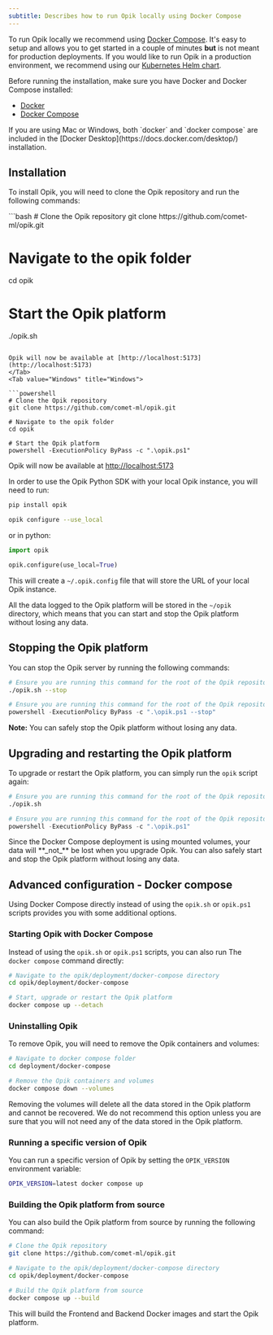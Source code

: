```yaml
---
subtitle: Describes how to run Opik locally using Docker Compose
---
```


To run Opik locally we recommend using [Docker Compose](https://docs.docker.com/compose/). It's easy to setup and allows you to get started in a couple of minutes **but** is not meant for production deployments. If you would like to run Opik in a production environment, we recommend using our [Kubernetes Helm chart](/self-host/kubernetes).

Before running the installation, make sure you have Docker and Docker Compose installed:

- [Docker](https://docs.docker.com/get-docker/)
- [Docker Compose](https://docs.docker.com/compose/install/)

<Note>
  If you are using Mac or Windows, both `docker` and `docker compose` are included in the [Docker
  Desktop](https://docs.docker.com/desktop/) installation.
</Note>

## Installation

To install Opik, you will need to clone the Opik repository and run the following commands:

<Tabs>
 <Tab value="Linux / Mac" title="Linux / Mac">
```bash
# Clone the Opik repository
git clone https://github.com/comet-ml/opik.git

# Navigate to the opik folder

cd opik

# Start the Opik platform

./opik.sh

````

Opik will now be available at [http://localhost:5173](http://localhost:5173)
</Tab>
<Tab value="Windows" title="Windows">

```powershell
# Clone the Opik repository
git clone https://github.com/comet-ml/opik.git

# Navigate to the opik folder
cd opik

# Start the Opik platform
powershell -ExecutionPolicy ByPass -c ".\opik.ps1"
````

Opik will now be available at [http://localhost:5173](http://localhost:5173)

</Tab>
</Tabs>

<Tip>
In order to use the Opik Python SDK with your local Opik instance, you will need to run:

```bash
pip install opik

opik configure --use_local
```

or in python:

```python
import opik

opik.configure(use_local=True)
```

This will create a `~/.opik.config` file that will store the URL of your local Opik instance.

</Tip>

All the data logged to the Opik platform will be stored in the `~/opik` directory, which means that you can start and stop the Opik platform without losing any data.

## Stopping the Opik platform

You can stop the Opik server by running the following commands:

<Tabs>
 <Tab value="Linux / Mac" title="Linux / Mac">

```bash
# Ensure you are running this command for the root of the Opik repository you cloned
./opik.sh --stop
```

</Tab>
 <Tab value="Windows" title="Windows">

```powershell
# Ensure you are running this command for the root of the Opik repository you cloned
powershell -ExecutionPolicy ByPass -c ".\opik.ps1 --stop"
```

</Tab>
</Tabs>

**Note:** You can safely stop the Opik platform without losing any data.

## Upgrading and restarting the Opik platform

To upgrade or restart the Opik platform, you can simply run the `opik` script again:

<Tabs>
 <Tab value="Linux / Mac" title="Linux / Mac">

```bash
# Ensure you are running this command for the root of the Opik repository you cloned
./opik.sh
```

</Tab>
 <Tab value="Windows" title="Windows">

```powershell
# Ensure you are running this command for the root of the Opik repository you cloned
powershell -ExecutionPolicy ByPass -c ".\opik.ps1"
```

</Tab>
</Tabs>

<Tip>
  Since the Docker Compose deployment is using mounted volumes, your data will **_not_** be lost when you upgrade Opik.
  You can also safely start and stop the Opik platform without losing any data.
</Tip>

## Advanced configuration - Docker compose

Using Docker Compose directly instead of using the `opik.sh` or `opik.ps1`
scripts provides you with some additional options.

### Starting Opik with Docker Compose

Instead of using the `opik.sh` or `opik.ps1` scripts, you can also run The
`docker compose` command directly:

```bash
# Navigate to the opik/deployment/docker-compose directory
cd opik/deployment/docker-compose

# Start, upgrade or restart the Opik platform
docker compose up --detach
```

### Uninstalling Opik

To remove Opik, you will need to remove the Opik containers and volumes:

```bash
# Navigate to docker compose folder
cd deployment/docker-compose

# Remove the Opik containers and volumes
docker compose down --volumes
```

<Warning>
  Removing the volumes will delete all the data stored in the Opik platform and cannot be recovered. We do not recommend
  this option unless you are sure that you will not need any of the data stored in the Opik platform.
</Warning>

### Running a specific version of Opik

You can run a specific version of Opik by setting the `OPIK_VERSION` environment
variable:

```bash
OPIK_VERSION=latest docker compose up
```

### Building the Opik platform from source

You can also build the Opik platform from source by running the following command:

```bash
# Clone the Opik repository
git clone https://github.com/comet-ml/opik.git

# Navigate to the opik/deployment/docker-compose directory
cd opik/deployment/docker-compose

# Build the Opik platform from source
docker compose up --build
```

This will build the Frontend and Backend Docker images and start the Opik platform.
